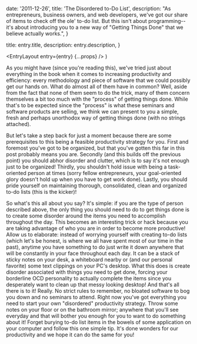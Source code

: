
  date: '2011-12-26',
  title: 'The Disordered to-Do List',
  description:
    "As entrepreneurs, business owners, and web developers, we've got our share of items to check off the ole' to-do list. But this isn't about programming-- it's about introducing you to a new way of \"Getting Things Done\" that we believe actually works.",
}

  title: entry.title,
  description: entry.description,
}

  <EntryLayout
    entry={entry}
    {...props}
  />
)

As you might have (since you're reading this), we've tried just about everything in the book when it comes to increasing productivity and efficiency: every methodology and piece of software that we could possibly get our hands on. What do almost all of them have in common? Well, aside from the fact that none of them seem to do the trick, many of them concern themselves a bit too much with the "process" of getting things done. While that's to be expected since the "process" is what these seminars and software products are selling, we think we can present to you a simple, fresh and perhaps unorthodox way of getting things done (with no strings attached).

But let's take a step back for just a moment because there are some prerequisites to this being a feasible productivity strategy for you. First and foremost you've got to be organized, but that you've gotten this far in this post probably means you are. Secondly (and this builds off the previous point) you should abhor disorder and clutter, which is to say it's not enough just to be organized! Thirdly, you shouldn't hold issue with being a task-oriented person at times (sorry fellow entrepreneurs, your goal-oriented glory doesn't hold up when you have to get work done). Lastly, you should pride yourself on maintaining thorough, consolidated, clean and organized to-do lists (this is the kicker)!

So what's this all about you say? It's simple: if you are the type of person described above, the only thing you should need to do to get things done is to create some disorder around the items you need to accomplish throughout the day. This becomes an interesting trick or hack because you are taking advantage of who you are in order to become more productive! Allow us to elaborate: instead of worrying yourself with creating to-do lists (which let's be honest, is where we all have spent most of our time in the past), anytime you have something to do just write it down anywhere that will be constantly in your face throughout each day. It can be a stack of sticky notes on your desk, a whiteboard nearby or (and our personal favorite) some text clippings on your PC's desktop. What this does is create disorder associated with things you need to get done, forcing your borderline OCD personality to actually complete the items since you desperately want to clean up that messy looking desktop! And that's all there is to it! Really. No strict rules to remember, no bloated software to bog you down and no seminars to attend. Right now you've got everything you need to start your own "disordered" productivity strategy. Throw some notes on your floor or on the bathroom mirror; anywhere that you'll see everyday and that will bother you enough for you to want to do something about it! Forget burying to-do list items in the bowels of some application on your computer and follow this one simple tip. It's done wonders for our productivity and we hope it can do the same for you!
